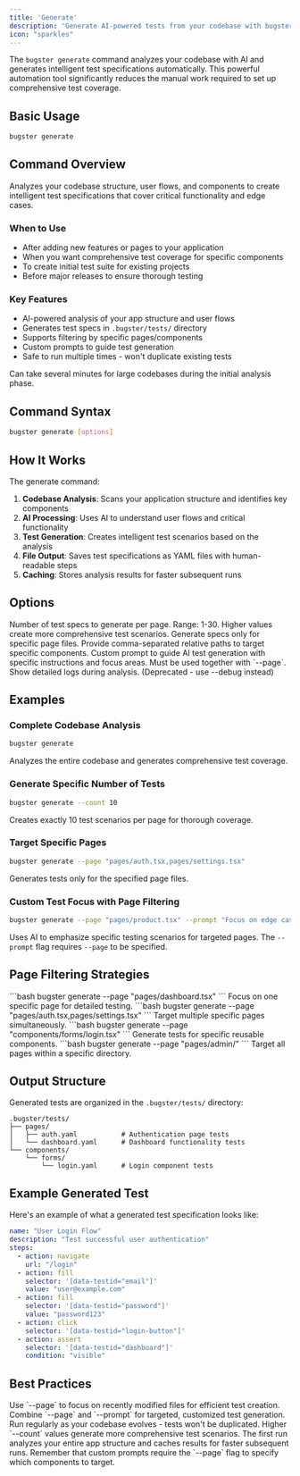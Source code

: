 ```yaml
---
title: 'Generate'
description: 'Generate AI-powered tests from your codebase with bugster generate'
icon: "sparkles"
---
```


The `bugster generate` command analyzes your codebase with AI and generates intelligent test specifications automatically. This powerful automation tool significantly reduces the manual work required to set up comprehensive test coverage.

## Basic Usage

```bash
bugster generate
```

## Command Overview

Analyzes your codebase structure, user flows, and components to create intelligent test specifications that cover critical functionality and edge cases.

### When to Use

- After adding new features or pages to your application
- When you want comprehensive test coverage for specific components
- To create initial test suite for existing projects
- Before major releases to ensure thorough testing

### Key Features

- AI-powered analysis of your app structure and user flows
- Generates test specs in `.bugster/tests/` directory
- Supports filtering by specific pages/components
- Custom prompts to guide test generation
- Safe to run multiple times - won't duplicate existing tests

<Warning>
Can take several minutes for large codebases during the initial analysis phase.
</Warning>

## Command Syntax

```bash
bugster generate [options]
```

## How It Works

The generate command:

1. **Codebase Analysis**: Scans your application structure and identifies key components
2. **AI Processing**: Uses AI to understand user flows and critical functionality
3. **Test Generation**: Creates intelligent test scenarios based on the analysis
4. **File Output**: Saves test specifications as YAML files with human-readable steps
5. **Caching**: Stores analysis results for faster subsequent runs

## Options

<ParamField query="--count" type="integer" default="varies">
Number of test specs to generate per page. Range: 1-30. Higher values create more comprehensive test scenarios.
</ParamField>

<ParamField query="--page" type="string">
Generate specs only for specific page files. Provide comma-separated relative paths to target specific components.
</ParamField>

<ParamField query="--prompt" type="string">
Custom prompt to guide AI test generation with specific instructions and focus areas. Must be used together with `--page`.
</ParamField>

<ParamField query="--show-logs" type="boolean">
Show detailed logs during analysis. (Deprecated - use --debug instead)
</ParamField>

## Examples

### Complete Codebase Analysis

```bash
bugster generate
```

Analyzes the entire codebase and generates comprehensive test coverage.

### Generate Specific Number of Tests

```bash
bugster generate --count 10
```

Creates exactly 10 test scenarios per page for thorough coverage.

### Target Specific Pages

```bash
bugster generate --page "pages/auth.tsx,pages/settings.tsx"
```

Generates tests only for the specified page files.

### Custom Test Focus with Page Filtering

```bash
bugster generate --page "pages/product.tsx" --prompt "Focus on edge cases and error handling"
```

Uses AI to emphasize specific testing scenarios for targeted pages. The `--prompt` flag requires `--page` to be specified.

## Page Filtering Strategies

<Tabs>
<Tab title="Single Page">
```bash
bugster generate --page "pages/dashboard.tsx"
```
Focus on one specific page for detailed testing.
</Tab>

<Tab title="Multiple Pages">
```bash
bugster generate --page "pages/auth.tsx,pages/settings.tsx"
```
Target multiple specific pages simultaneously.
</Tab>

<Tab title="Component Focus">
```bash
bugster generate --page "components/forms/login.tsx"
```
Generate tests for specific reusable components.
</Tab>

<Tab title="Directory Pattern">
```bash
bugster generate --page "pages/admin/"
```
Target all pages within a specific directory.
</Tab>
</Tabs>

## Output Structure

Generated tests are organized in the `.bugster/tests/` directory:

```
.bugster/tests/
├── pages/
│   ├── auth.yaml           # Authentication page tests
│   └── dashboard.yaml      # Dashboard functionality tests
└── components/
    └── forms/
        └── login.yaml      # Login component tests
```

## Example Generated Test

Here's an example of what a generated test specification looks like:

```yaml
name: "User Login Flow"
description: "Test successful user authentication"
steps:
  - action: navigate
    url: "/login"
  - action: fill
    selector: '[data-testid="email"]'
    value: "user@example.com"
  - action: fill
    selector: '[data-testid="password"]'
    value: "password123"
  - action: click
    selector: '[data-testid="login-button"]'
  - action: assert
    selector: '[data-testid="dashboard"]'
    condition: "visible"
```

## Best Practices

<CardGroup cols={2}>
<Card title="Targeted Generation" icon="bullseye">
Use `--page` to focus on recently modified files for efficient test creation.
</Card>

<Card title="Custom Prompts" icon="message">
Combine `--page` and `--prompt` for targeted, customized test generation.
</Card>

<Card title="Incremental Testing" icon="layer-group">
Run regularly as your codebase evolves - tests won't be duplicated.
</Card>

<Card title="Comprehensive Coverage" icon="shield">
Higher `--count` values generate more comprehensive test scenarios.
</Card>
</CardGroup>

<Tip>
The first run analyzes your entire app structure and caches results for faster subsequent runs. Remember that custom prompts require the `--page` flag to specify which components to target.
</Tip>